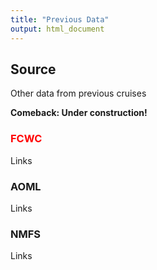 ```yaml
---
title: "Previous Data"
output: html_document
---
```


## Source {.tabset}

Other data from previous cruises
 
**Comeback: Under construction!**

### <span style="color: red;">FCWC</span>
 
Links
 
### AOML
 
Links

### NMFS
 
Links
 

